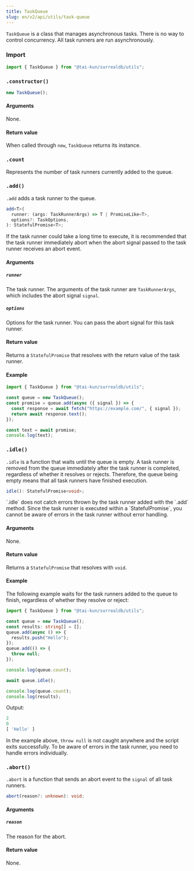 ```yaml
---
title: TaskQueue
slug: en/v2/api/utils/task-queue
---
```



`TaskQueue` is a class that manages asynchronous tasks. There is no way to control concurrency. All task runners are run asynchronously.

### Import

```ts
import { TaskQueue } from "@tai-kun/surrealdb/utils";
```

### `.constructor()`

```ts
new TaskQueue();
```

#### Arguments

None.

#### Return value

When called through `new`, `TaskQueue` returns its instance.

### `.count` <Badge variant="instance" /><Badge variant="property" /><Badge variant="readonly" />

Represents the number of task runners currently added to the queue.

### `.add()` <Badge variant="instance" /><Badge variant="method" />

`.add` adds a task runner to the queue.

```ts
add<T>(
  runner: (args: TaskRunnerArgs) => T | PromiseLike<T>,
  options?: TaskOptions,
): StatefulPromise<T>;
```

<Aside type="caution">
  If the task runner could take a long time to execute, it is recommended that the task runner immediately abort when the abort signal passed to the task runner receives an abort event.
</Aside>

#### Arguments

##### `runner`

The task runner. The arguments of the task runner are `TaskRunnerArgs`, which includes the abort signal `signal`.

##### `options`

Options for the task runner. You can pass the abort signal for this task runner.

#### Return value

Returns a `StatefulPromise` that resolves with the return value of the task runner.

#### Example

```ts
import { TaskQueue } from "@tai-kun/surrealdb/utils";

const queue = new TaskQueue();
const promise = queue.add(async ({ signal }) => {
  const response = await fetch("https://example.com/", { signal });
  return await response.text();
});

const text = await promise;
console.log(text);
```

### `.idle()` <Badge variant="instance" /><Badge variant="method" />

`.idle` is a function that waits until the queue is empty. A task runner is removed from the queue immediately after the task runner is completed, regardless of whether it resolves or rejects. Therefore, the queue being empty means that all task runners have finished execution.

```ts
idle(): StatefulPromise<void>;
```

<Aside type="caution">
  `.idle` does not catch errors thrown by the task runner added with the `.add` method. Since the task runner is executed within a `StatefulPromise`, you cannot be aware of errors in the task runner without error handling.
</Aside>

#### Arguments

None.

#### Return value

Returns a `StatefulPromise` that resolves with `void`.

#### Example

The following example waits for the task runners added to the queue to finish, regardless of whether they resolve or reject:

```ts
import { TaskQueue } from "@tai-kun/surrealdb/utils";

const queue = new TaskQueue();
const results: string[] = [];
queue.add(async () => {
  results.push("Hello");
});
queue.add(() => {
  throw null;
});

console.log(queue.count);

await queue.idle();

console.log(queue.count);
console.log(results);
```

Output:

```js
2
0
[ 'Hello' ]
```

In the example above, `throw null` is not caught anywhere and the script exits successfully. To be aware of errors in the task runner, you need to handle errors individually.

### `.abort()` <Badge variant="instance" /><Badge variant="method" />

`.abort` is a function that sends an abort event to the `signal` of all task runners.

```ts
abort(reason?: unknown): void;
```

#### Arguments

##### `reason`

The reason for the abort.

#### Return value

None.
